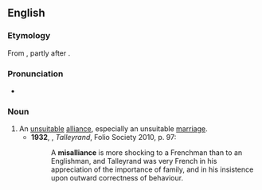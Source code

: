 ==English==

===Etymology===
From {{prefix|en|mis|alliance}}, partly after {{der|en|fr|mésalliance}}.

===Pronunciation===
* {{a|UK}} {{IPA|en|/ˌmɪsəˈlaɪəns/}}

===Noun===
{{en-noun}}

# An [[unsuitable]] [[alliance]], especially an unsuitable [[marriage]]. {{defdate|from 18th c.}}
#* '''1932''', {{w|Duff Cooper}}, ''Talleyrand'', Folio Society 2010, p. 97:
#*: A '''misalliance''' is more shocking to a Frenchman than to an Englishman, and Talleyrand was very French in his appreciation of the importance of family, and in his insistence upon outward correctness of behaviour.